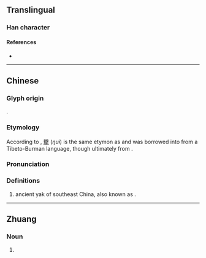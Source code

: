 {{character info/new}}
==Translingual==

===Han character===
{{Han char|rn=93|rad=牛|as=18|sn=22|four=26501|canj=HIHQ|ids=⿱魏牛}}

====References====
* {{Han ref|kx=0705.160|dkj=20218|dj=1118.060|hdz=31822.080|uh=72A9|ud=29353|bh=F6EE|bd=63214}}

----

==Chinese==
{{zh-forms}}

===Glyph origin===
{{Han etym}}
{{Han compound|魏|牛|ls=psc|c1=p|c2=s|t2=bull}}.

===Etymology===
According to {{zh-ref|Schuessler (2007)}}, [[犩]] (''ŋuɨ'') is the same etymon as {{och-l|夔|tr=*grui ~ *gwrə}} and was borrowed into {{w|Later Han Chinese}} from a Tibeto-Burman language, though ultimately from {{cog|sit-pro|*lwa:j||buffalo}}.

===Pronunciation===
{{zh-pron
|m=wéi
|c=ngai4
|mc=y
|oc=y
|ma=
|cat=
}}

===Definitions===
{{zh-hanzi}}

# {{zh-obsolete}} ancient yak of southeast China, also known as {{zh-l|犪牛}}.

----

==Zhuang==

===Noun===
{{za-head|noun}}

# {{za-sawndip form of|vaiz}}
